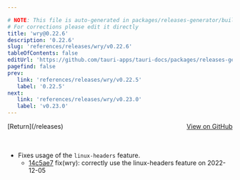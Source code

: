 ```yaml
---

# NOTE: This file is auto-generated in packages/releases-generator/build.ts
# For corrections please edit it directly
title: 'wry@0.22.6'
description: '0.22.6'
slug: 'references/releases/wry/v0.22.6'
tableOfContents: false
editUrl: 'https://github.com/tauri-apps/tauri-docs/packages/releases-generator/build.ts'
pagefind: false
prev:
   link: 'references/releases/wry/v0.22.5'
   label: '0.22.5'
next:
   link: 'references/releases/wry/v0.23.0'
   label: 'v0.23.0'
---
```


<div style="margin-bottom:3rem; display: flex; justify-content: space-between; align-items: center"><span>[Return](/releases)</span><span><a href="https://github.com/tauri-apps/wry/releases/tag/wry-v0.22.6">View on GitHub</a></span></div>

- Fixes usage of the `linux-headers` feature.
  - [14c5ae7](https://github.com/tauri-apps/wry/commit/14c5ae7d41b506c8a398d4735062b46cd0770447) fix(wry): correctly use the linux-headers feature on 2022-12-05

